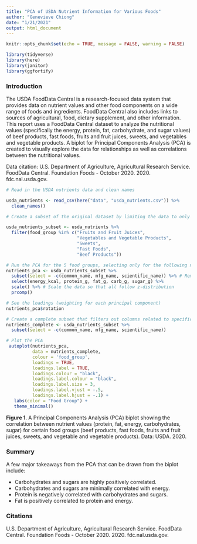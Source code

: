 ```yaml
---
title: "PCA of USDA Nutrient Information for Various Foods"
author: "Genevieve Chiong"
date: "1/21/2021"
output: html_document
---
```


```r
knitr::opts_chunk$set(echo = TRUE, message = FALSE, warning = FALSE)

library(tidyverse)
library(here)
library(janitor)
library(ggfortify)
```

### Introduction

The USDA FoodData Central is a research-focused data system that provides data on nutrient values and other food components on a wide range of foods and ingredients. FoodData Central also includes links to sources of agricultural, food, dietary supplement, and other information. This report uses a FoodData Central dataset to analyze the nutritional values (specifically the energy, protein, fat, carbohydrate, and sugar values) of beef products, fast foods, fruits and fruit juices, sweets, and vegetables and vegetable products. A biplot for Principal Components Analysis (PCA) is created to visually explore the data for relationships as well as correlations between the nutritional values. 

Data citation: U.S. Department of Agriculture, Agricultural Research Service. FoodData Central. Foundation Foods - October 2020. 2020. fdc.nal.usda.gov. 

```r
# Read in the USDA nutrients data and clean names

usda_nutrients <- read_csv(here("data", "usda_nutrients.csv")) %>% 
  clean_names() 

# Create a subset of the original dataset by limiting the data to only the following five food groups: Beef Products, Fast Foods, Fruits and Fruit Juices, Sweets, and Vegetables and Vegetable Products

usda_nutrients_subset <- usda_nutrients %>%  
  filter(food_group %in% c("Fruits and Fruit Juices", 
                           "Vegetables and Vegetable Products", 
                           "Sweets", 
                           "Fast Foods", 
                           "Beef Products")) 
```


```r
# Run the PCA for the 5 food groups, selecting only for the following nutritional values: energy, protein, fat, carbohydrates, and sugar 
nutrients_pca <- usda_nutrients_subset %>% 
  subset(select = -c(common_name, mfg_name, scientific_name)) %>% # Remove columns related to specific food names
  select(energy_kcal, protein_g, fat_g, carb_g, sugar_g) %>% 
  scale() %>% # Scale the data so that all follow z-distribution
  prcomp()

# See the loadings (weighting for each principal component)
nutrients_pca$rotation

# Create a complete subset that filters out columns related to specific food names but keeps all other nutritional values (columns) in addition to the five selected above 
nutrients_complete <- usda_nutrients_subset %>% 
  subset(select = -c(common_name, mfg_name, scientific_name)) 

# Plot the PCA 
 autoplot(nutrients_pca,
          data = nutrients_complete,
          colour = 'food_group',
          loadings = TRUE,
          loadings.label = TRUE,
          loadings.colour = "black",
          loadings.label.colour = "black",
          loadings.label.size = 3,
          loadings.label.vjust = -.5,
          loadings.label.hjust = -.1) +
   labs(color = "Food Group") +
   theme_minimal() 
```

**Figure 1**. A Principal Components Analysis (PCA) biplot showing the correlation between nutrient values (protein, fat, energy, carbohydrates, sugar) for certain food groups (beef products, fast foods, fruits and fruit juices, sweets, and vegetable and vegetable products). Data: USDA. 2020. 


### Summary

A few major takeaways from the PCA that can be drawn from the biplot include: 

- Carbohydrates and sugars are highly positively correlated.
- Carbohydrates and sugars are minimally correlated with energy. 
- Protein is negatively correlated with carbohydrates and sugars.
- Fat is positively correlated to protein and energy. 
  
  
### Citations

U.S. Department of Agriculture, Agricultural Research Service. FoodData Central. Foundation Foods - October 2020. 2020. fdc.nal.usda.gov. 



